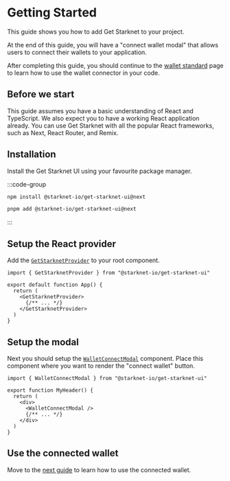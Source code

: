 # Getting Started

This guide shows you how to add Get Starknet to your project.

At the end of this guide, you will have a "connect wallet modal" that allows users to connect their wallets to your application.

After completing this guide, you should continue to the [wallet standard](/wallet-standard) page to learn how to use the wallet connector in your code.

## Before we start

This guide assumes you have a basic understanding of React and TypeScript.
We also expect you to have a working React application already. You can use Get Starknet with all the popular React frameworks, such as Next, React Router, and Remix.

## Installation

Install the Get Starknet UI using your favourite package manager.

:::code-group

```bash [npm]
npm install @starknet-io/get-starknet-ui@next
```

```bash [pnpm]
pnpm add @starknet-io/get-starknet-ui@next
```

:::

## Setup the React provider

Add the [`GetStarknetProvider`](/modal/GetStarknetProvider) to your root component.

```tsx [app.tsx]
import { GetStarknetProvider } from "@starknet-io/get-starknet-ui"

export default function App() {
  return (
    <GetStarknetProvider>
      {/** ... */}
    </GetStarknetProvider>
  )
}
```

## Setup the modal

Next you should setup the [`WalletConnectModal`](/ui/WalletConnectModal) component. Place this component where you want to render the "connect wallet" button.


```tsx [my-header.tsx]
import { WalletConnectModal } from "@starknet-io/get-starknet-ui"

export function MyHeader() {
  return (
    <div>
      <WalletConnectModal />
      {/** ... */}
    </div>
  )
}
```

## Use the connected wallet

Move to the [next guide](/wallet-standard) to learn how to use the connected wallet.
